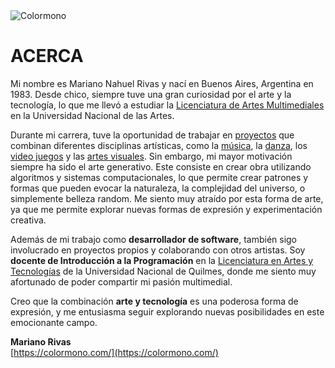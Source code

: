 
<Layout>
<img src="/static/avatar.jpg" alt="Colormono" class="!max-w-full !w-auto !mx-0" />

# ACERCA

Mi nombre es Mariano Nahuel Rivas y nací en Buenos Aires, Argentina en 1983.
Desde chico, siempre tuve una gran curiosidad por el arte y la tecnología,
lo que me llevó a estudiar la [Licenciatura de Artes Multimediales](https://multimedia.una.edu.ar/carreras/licenciatura-en-artes-multimediales_16580)
en la Universidad Nacional de las Artes.

Durante mi carrera, tuve la oportunidad de trabajar en
[proyectos](/work) que combinan diferentes disciplinas artísticas,
como la [música](/work/musica), la [danza](/works/fractal), los [video juegos](/lab/snacks)
y las [artes visuales](/works/hasta-las-estrellas). Sin embargo, mi mayor motivación
siempre ha sido el arte generativo. Este consiste en crear obra utilizando algoritmos y sistemas computacionales, lo
que permite crear patrones y formas que pueden evocar la naturaleza, la
complejidad del universo, o simplemente belleza random. Me siento muy
atraído por esta forma de arte, ya que me permite explorar nuevas formas de
expresión y experimentación creativa.

Además de mi trabajo como **desarrollador de software**,
también sigo involucrado en proyectos propios y colaborando con otros
artistas. Soy
**docente de Introducción a la Programación** en la [Licenciatura en Artes y Tecnologías](https://artesytecnologias.unq.edu.ar/)
de la Universidad Nacional de Quilmes, donde me siento muy afortunado de poder
compartir mi pasión multimedial.

Creo que la combinación **arte y tecnología** es una poderosa forma
de expresión, y me entusiasma seguir explorando nuevas posibilidades en este
emocionante campo.

**Mariano Rivas**  
[https://colormono.com/](https://colormono.com/)

</Layout>
